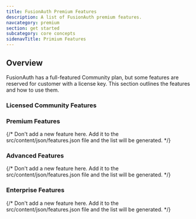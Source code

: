 ```yaml
---
title: FusionAuth Premium Features
description: A list of FusionAuth premium features.
navcategory: premium
section: get started
subcategory: core concepts
sidenavTitle: Primium Features
---
```


## Overview

FusionAuth has a full-featured Community plan, but some features are reserved for customer with a license key. This section outlines the features and how to use them.

### Licensed Community Features

<Features plan="licensed" />

### Premium Features

{/*  Don't add a new feature here. Add it to the src/content/json/features.json file and the list will be generated. */}
<Features plan="premium" />

### Advanced Features

{/*  Don't add a new feature here. Add it to the src/content/json/features.json file and the list will be generated. */}
<Features plan="advanced" />

### Enterprise Features

{/*  Don't add a new feature here. Add it to the src/content/json/features.json file and the list will be generated. */}
<Features plan="enterprise" />

